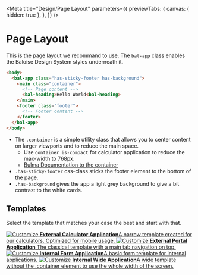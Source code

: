 
<Meta
  title="Design/Page Layout"
  parameters={{
    previewTabs: {
      canvas: { hidden: true },
    },
  }}
/>

# Page Layout

This is the page layout we recommand to use. The `bal-app` class enables the Baloise Design System styles underneath it.

```html
<body>
  <bal-app class="has-sticky-footer has-background">
    <main class="container">
      <!-- Page content -->
      <bal-heading>Hello World<bal-heading>
    </main>
    <footer class="footer">
      <!-- Footer content -->
    </footer>
  </bal-app>
</body>
```

- The `.container` is a simple utility class that allows you to center content on larger viewports and to reduce the main space.
  - Use `container is-compact` for calculator application to reduce the max-width to 768px.
  - [Bulma Documentation to the container](https://bulma.io/documentation/layout/container/)
- `.has-sticky-footer` css-class sticks the footer element to the bottom of the page.
- `.has-background` gives the app a light grey background to give a bit contrast to the white cards.

## Templates

Select the template that matches your case the best and start with that.


<div className="link-list">
  <a className="link-item" href="?path=/story/design-page-templates--external-calculator">
    <img src={EyeLogo} alt="Customize" />
    <span>
      <strong>External Calculator Application</strong>A narrow template created for our calculators. Optimized for
      mobile usage.
    </span>
  </a>
  <a className="link-item" href="?path=/story/design-page-templates--external-calculator">
    <img src={EyeLogo} alt="Customize" />
    <span>
      <strong>External Portal Application</strong>
      The classical template with a main tab navigation on top.
    </span>
  </a>
  <a className="link-item" href="?path=/story/design-page-templates--external-calculator">
    <img src={EyeLogo} alt="Customize" />
    <span>
      <strong>Internal Form Application</strong>A basic form template for internal applications.
    </span>
  </a>
  <a className="link-item" href="?path=/story/design-page-templates--external-calculator">
    <img src={EyeLogo} alt="Customize" />
    <span>
      <strong>Internal Wide Application</strong>A wide template without the .container element to use the whole width of
      the screen.
    </span>
  </a>
</div>
